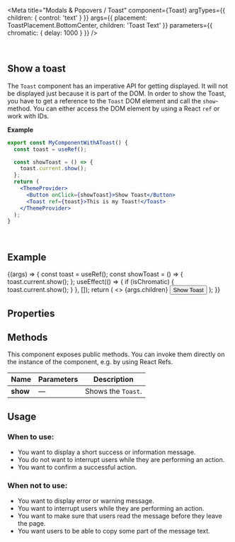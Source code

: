 
<Meta
  title="Modals & Popovers / Toast"
  component={Toast}
  argTypes={{
    children: { control: 'text' }
  }}
  args={{
    placement: ToastPlacement.BottomCenter,
    children: 'Toast Text'
  }}
  parameters={{
    chromatic: { delay: 1000 }
  }}
/>

<DocsHeader since="0.9.0" />
<br />

## Show a toast

The `Toast` component has an imperative API for getting displayed. It will not be displayed just because it is part of the DOM.
In order to show the Toast, you have to get a reference to the `Toast` DOM element and call the `show`-method.
You can either access the DOM element by using a React `ref` or work with IDs.

**Example**

```jsx
export const MyComponentWithAToast() {
  const toast = useRef();

  const showToast = () => {
    toast.current.show();
  };
  return (
    <ThemeProvider>
      <Button onClick={showToast}>Show Toast</Button>
      <Toast ref={toast}>This is my Toast!</Toast>
    </ThemeProvider>
  );
}
```

<br />

## Example

<Canvas>
  <Story name="Default">
    {(args) => {
      const toast = useRef();
      const showToast = () => {
        toast.current.show();
      };
      useEffect(() => {
        if (isChromatic) {
          toast.current.show();
        }
      }, []);
      return (
        <>
          <Toast ref={toast} duration={args.duration} placement={args.placement}>
            {args.children}
          </Toast>
          <Button onClick={showToast}>Show Toast</Button>
        </>
      );
    }}
  </Story>
</Canvas>

## Properties

<ArgsTable story="." />

## Methods

This component exposes public methods. You can invoke them directly on the instance of the component, e.g. by using React Refs.

| Name     | Parameters | Description                   |
| -------- | ---------- | ----------------------------- |
| **show** | &mdash;    | Shows the <code>Toast</code>. |

## Usage

### When to use:

- You want to display a short success or information message.
- You do not want to interrupt users while they are performing an action.
- You want to confirm a successful action.

### When not to use:

- You want to display error or warning message.
- You want to interrupt users while they are performing an action.
- You want to make sure that users read the message before they leave the page.
- You want users to be able to copy some part of the message text.

<Footer />

